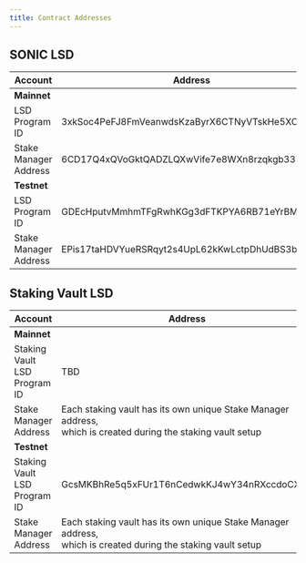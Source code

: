 ```yaml
---
title: Contract Addresses
---
```


## SONIC LSD

| Account | Address |
| --- | --- |
| **Mainnet**        |  |
| LSD Program ID        | 3xkSoc4PeFJ8FmVeanwdsKzaByrX6CTNyVTskHe5XCyn |
| Stake Manager Address | 6CD17Q4xQVoGktQADZLQXwVife7e8WXn8rzqkgb337hb |
| **Testnet**        |  |
| LSD Program ID        | GDEcHputvMmhmTFgRwhKGg3dFTKPYA6RB71eYrBMpfMH |
| Stake Manager Address | EPis17taHDVYueRSRqyt2s4UpL62kKwLctpDhUdBS3b4 |

## Staking Vault LSD

| Account | Address |
| --- | --- |
| **Mainnet**        |  |
| Staking Vault LSD Program ID        | TBD |
| Stake Manager Address               | Each staking vault has its own unique Stake Manager address, <br/>which is created during the staking vault setup |
| **Testnet**        |  |
| Staking Vault LSD Program ID        | GcsMKBhRe5q5xFUr1T6nCedwkKJ4wY34nRXccdoCXjTy |
| Stake Manager Address               | Each staking vault has its own unique Stake Manager address, <br/>which is created during the staking vault setup |

